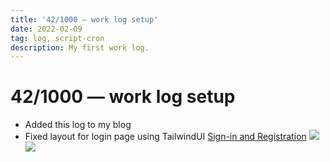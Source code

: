 ```yaml
---
title: '42/1000 — work log setup'
date: 2022-02-09
tag: log, script-cron
description: My first work log.
---
```


# 42/1000 — work log setup

- Added this log to my blog
- Fixed layout for login page using TailwindUI [Sign-in and Registration](https://tailwindui.com/components/application-ui/forms/sign-in-forms)
  ![](/images/login-screen-cron.png)
  ![](/images/mailbox.png)
